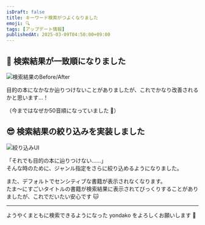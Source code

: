 ```yaml
---
isDraft: false
title: キーワード検索がつよくなりました
emoji: 🔍️
tags: [アップデート情報]
publishedAt: 2025-03-09T04:50:00+09:00
---
```


## 🙌 検索結果が一致順になりました

![検索結果のBefore/After](./assets/search-order.jpeg)


目的の本になかなか辿りつけないことがありましたが、これでかなり改善されるかと思います…！

（今まではなぜか50音順になっていました 🥺）

## 😎 検索結果の絞り込みを実装しました

![絞り込みUI](./assets/filter.png)

「それでも目的の本に辿りつけない……」  
そんな時のために、ジャンル指定をさらに絞り込めるようになりました。

また、デフォルトでセンシティブな書籍が表示されなくなります。  
たま～にすごいタイトルの書籍が検索結果に表示されてびっくりすることがありましたが、これでだいたい安心です 🐱

---

ようやくまともに検索できるようになった yondako をよろしくお願いします 🐙
